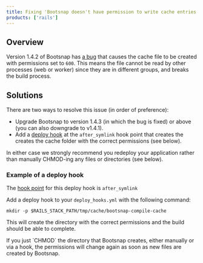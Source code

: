```yaml
---
title: Fixing 'Bootsnap doesn't have permission to write cache entries' errors
products: ['rails']
---
```


## Overview

Version 1.4.2 of Bootsnap has [a bug](https://github.com/Shopify/bootsnap/issues/254) that causes the cache file to be created with permissions set to `600`. This means the file cannot be read by other processes (web or worker) since they are in different groups, and breaks the build process.

## Solutions

There are two ways to resolve this issue (in order of preference):

* Upgrade Bootsnap to version 1.4.3 (in which the bug is fixed) or above (you can also downgrade to v1.4.1).
* Add a [deploy hook](/:product/:version?/deploy-hooks/deploy-hooks) at the `after_symlink` hook point that creates the creates the cache folder with the correct permissions (see below).

In either case we strongly recommend you redeploy your application rather than manually CHMOD-ing any files or directories (see below).

### Example of a deploy hook

The [hook point](/:product/:version?/deploy-hooks/deploy-hooks#hook-points) for this deploy hook is `after_symlink`

Add a deploy hook to your `deploy_hooks.yml` with the following command:

```shell
mkdir -p $RAILS_STACK_PATH/tmp/cache/bootsnap-compile-cache
```

This will create the directory with the correct permissions and the build should be able to complete.

<Callout type="warning" title="Warning!">
If you just `CHMOD` the directory that Bootsnap creates, either manually or via a hook, the permissions will change again as soon as new files are created by Bootsnap.
</Callout>


